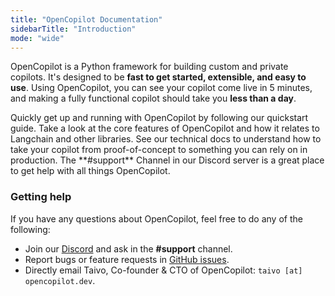 ```yaml
---
title: "OpenCopilot Documentation"
sidebarTitle: "Introduction"
mode: "wide"
---
```


OpenCopilot is a Python framework for building custom and private copilots.
It's designed to be **fast to get started, extensible, and easy to use**.
Using OpenCopilot, you can see your copilot come live in 5 minutes, and
making a fully functional copilot should take you **less than a day**.

<CardGroup cols={2}>
  <Card
    title="Getting Started"
    icon="circle-play"
    href="/welcome/getting-started"
  >
    Quickly get up and running with OpenCopilot by following our quickstart guide.
  </Card>
  <Card title="Overview" icon="lightbulb-on" href="/welcome/overview">
    Take a look at the core features of OpenCopilot and how it relates to Langchain and other libraries.
  </Card>
  <Card
    title="Improving your copilot"
    icon="book-open-cover"
    href="/improve/customize-your-copilot"
  >
    See our technical docs to understand how to take your copilot from proof-of-concept to something you can rely on in production.
  </Card>
  <Card
    title="Join Our Discord"
    icon="discord"
    href="https://discord.gg/AmdF5d94vE"
  >
    The **#support** Channel in our Discord server is a great place to get help
    with all things OpenCopilot.
  </Card>
</CardGroup>

### Getting help

If you have any questions about OpenCopilot, feel free to do any of the following:

* Join our [Discord](https://discord.gg/AmdF5d94vE) and ask in the **#support** channel.
* Report bugs or feature requests in [GitHub issues](https://github.com/opencopilotdev/opencopilot/issues).
* Directly email Taivo, Co-founder & CTO of OpenCopilot: `taivo [at] opencopilot.dev`.